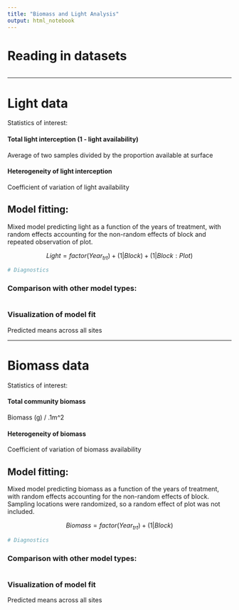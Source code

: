 ```yaml
---
title: "Biomass and Light Analysis"
output: html_notebook
---
```


# Reading in datasets

```r

```

---

# Light data

Statistics of interest:

#### Total light interception (1 - light availability)  
Average of two samples divided by the proportion available at surface

#### Heterogeneity of light interception 
Coefficient of variation of light availability

## Model fitting:

Mixed model predicting light as a function of the years of treatment, with random effects accounting for the non-random effects of block and repeated observation of plot.

$$Light = factor(Year_{trt}) + (1 | Block) + (1 | Block : Plot)$$

```r

# Diagnostics

```


### Comparison with other model types:

```r

```

### Visualization of model fit

Predicted means across all sites

---

# Biomass data

Statistics of interest:

#### Total community biomass
Biomass (g) / .1m^2

#### Heterogeneity of biomass
Coefficient of variation of biomass availability

## Model fitting:

Mixed model predicting biomass as a function of the years of treatment, with random effects accounting for the non-random effects of block. Sampling locations were randomized, so a random effect of plot was not included.

$$Biomass = factor(Year_{trt}) + (1 | Block)$$

```r

# Diagnostics

```


### Comparison with other model types:

```r

```

### Visualization of model fit

Predicted means across all sites






